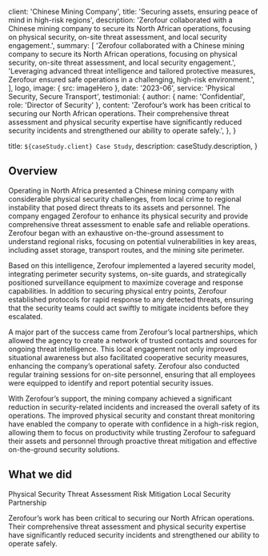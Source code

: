 
  client: 'Chinese Mining Company',
  title: 'Securing assets, ensuring peace of mind in high-risk regions',
  description:
    'Zerofour collaborated with a Chinese mining company to secure its North African operations, focusing on physical security, on-site threat assessment, and local security engagement.',
  summary: [
    'Zerofour collaborated with a Chinese mining company to secure its North African operations, focusing on physical security, on-site threat assessment, and local security engagement.',
    'Leveraging advanced threat intelligence and tailored protective measures, Zerofour ensured safe operations in a challenging, high-risk environment.',
  ],
  logo,
  image: { src: imageHero },
  date: '2023-06',
  service: 'Physical Security, Secure Transport',
  testimonial: {
    author: { name: 'Confidential', role: 'Director of Security' },
    content:
      'Zerofour’s work has been critical to securing our North African operations. Their comprehensive threat assessment and physical security expertise have significantly reduced security incidents and strengthened our ability to operate safely.',
  },
}

  title: `${caseStudy.client} Case Study`,
  description: caseStudy.description,
}

## Overview

Operating in North Africa presented a Chinese mining company with considerable physical security challenges, from local crime to regional instability that posed direct threats to its assets and personnel. The company engaged Zerofour to enhance its physical security and provide comprehensive threat assessment to enable safe and reliable operations. Zerofour began with an exhaustive on-the-ground assessment to understand regional risks, focusing on potential vulnerabilities in key areas, including asset storage, transport routes, and the mining site perimeter.

Based on this intelligence, Zerofour implemented a layered security model, integrating perimeter security systems, on-site guards, and strategically positioned surveillance equipment to maximize coverage and response capabilities. In addition to securing physical entry points, Zerofour established protocols for rapid response to any detected threats, ensuring that the security teams could act swiftly to mitigate incidents before they escalated.

A major part of the success came from Zerofour’s local partnerships, which allowed the agency to create a network of trusted contacts and sources for ongoing threat intelligence. This local engagement not only improved situational awareness but also facilitated cooperative security measures, enhancing the company’s operational safety. Zerofour also conducted regular training sessions for on-site personnel, ensuring that all employees were equipped to identify and report potential security issues.

With Zerofour’s support, the mining company achieved a significant reduction in security-related incidents and increased the overall safety of its operations. The improved physical security and constant threat monitoring have enabled the company to operate with confidence in a high-risk region, allowing them to focus on productivity while trusting Zerofour to safeguard their assets and personnel through proactive threat mitigation and effective on-the-ground security solutions.

## What we did

<TagList>
  <TagListItem>Physical Security</TagListItem>
  <TagListItem>Threat Assessment</TagListItem>
  <TagListItem>Risk Mitigation</TagListItem>
  <TagListItem>Local Security Partnership</TagListItem>
</TagList>

<Blockquote
  author={{ name: 'Confidential', role: 'Director of Security' }}

>
  Zerofour’s work has been critical to securing our North African operations. Their comprehensive threat assessment and physical security expertise have significantly reduced security incidents and strengthened our ability to operate safely.
</Blockquote>

<StatList>
  <StatListItem value="90%" label="Reduction in breaches" />
  <StatListItem value="60%" label="Faster threat response" />
  <StatListItem value="$2.5MM" label="Annual savings" />
  <StatListItem value="1.8x" label="Increase in coverage" />
</StatList>

